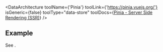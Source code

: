
<DataArchitecture
  toolName={'Pinia'}
  toolLink={'https://pinia.vuejs.org/'}
  isGeneric={false}
  toolType="data-store"
  toolDocs={<a href="https://pinia.vuejs.org/ssr/">Pinia - Server Side Rendering (SSR)</a>}
/>

## Example

See <Github repo="brillout/vike-with-pinia" />.

